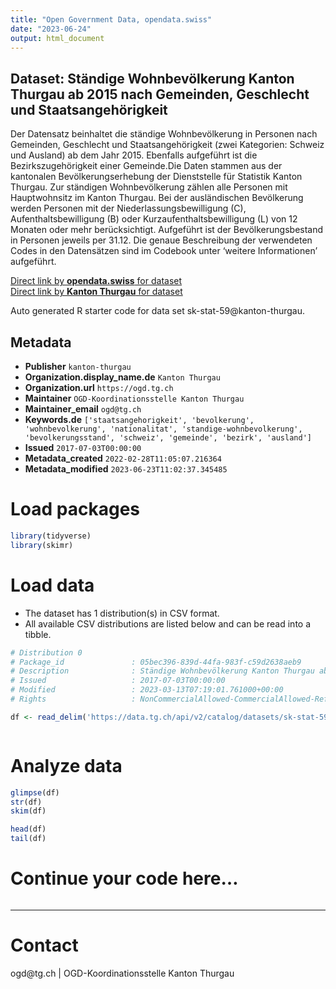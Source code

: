 ```yaml
---
title: "Open Government Data, opendata.swiss"
date: "2023-06-24"
output: html_document
---
```


## Dataset: Ständige Wohnbevölkerung Kanton Thurgau ab 2015 nach Gemeinden, Geschlecht und Staatsangehörigkeit

Der Datensatz beinhaltet die ständige Wohnbevölkerung in Personen nach Gemeinden, Geschlecht und Staatsangehörigkeit (zwei Kategorien: Schweiz und Ausland) ab dem Jahr 2015. Ebenfalls aufgeführt ist die Bezirkszugehörigkeit einer Gemeinde.Die Daten stammen aus der kantonalen Bevölkerungserhebung der Dienststelle für Statistik Kanton Thurgau. Zur ständigen Wohnbevölkerung zählen alle Personen mit Hauptwohnsitz im Kanton Thurgau. Bei der ausländischen Bevölkerung werden Personen mit der Niederlassungsbewilligung (C), Aufenthaltsbewilligung (B) oder Kurzaufenthaltsbewilligung (L) von 12 Monaten oder mehr berücksichtigt. Aufgeführt ist der Bevölkerungsbestand in Personen jeweils per 31.12. Die genaue Beschreibung der verwendeten Codes in den Datensätzen sind im Codebook unter 'weitere Informationen' aufgeführt. 

[Direct link by **opendata.swiss** for dataset](https://opendata.swiss/de/dataset/standige-wohnbevolkerung-kanton-thurgau-ab-2015-nach-gemeinden-geschlecht-und-staatsangehorigke)<br>
[Direct link by **Kanton Thurgau** for dataset](https://data.tg.ch/explore/dataset/sk-stat-59/)

Auto generated R starter code for data set sk-stat-59@kanton-thurgau.

## Metadata

- **Publisher** `kanton-thurgau`
- **Organization.display_name.de** `Kanton Thurgau`
- **Organization.url** `https://ogd.tg.ch`
- **Maintainer** `OGD-Koordinationsstelle Kanton Thurgau`
- **Maintainer_email** `ogd@tg.ch`
- **Keywords.de** `['staatsangehorigkeit', 'bevolkerung', 'wohnbevolkerung', 'nationalitat', 'standige-wohnbevolkerung', 'bevolkerungsstand', 'schweiz', 'gemeinde', 'bezirk', 'ausland']`
- **Issued** `2017-07-03T00:00:00`
- **Metadata_created** `2022-02-28T11:05:07.216364`
- **Metadata_modified** `2023-06-23T11:02:37.345485`


# Load packages

```r

library(tidyverse)
library(skimr)

```

# Load data

-   The dataset has 1 distribution(s) in CSV format.
-   All available CSV distributions are listed below and can be read into a tibble.

```r

# Distribution 0
# Package_id               : 05bec396-839d-44fa-983f-c59d2638aeb9
# Description              : Ständige Wohnbevölkerung Kanton Thurgau ab 2015 nach Gemeinden, Geschlecht und Staatsangehörigkeit (csv)
# Issued                   : 2017-07-03T00:00:00
# Modified                 : 2023-03-13T07:19:01.761000+00:00
# Rights                   : NonCommercialAllowed-CommercialAllowed-ReferenceRequired

df <- read_delim('https://data.tg.ch/api/v2/catalog/datasets/sk-stat-59/exports/csv')



```

# Analyze data

```r

glimpse(df)
str(df)
skim(df)

head(df)
tail(df)

```

# Continue your code here...

```r

```

------------------------------------------------------------------------

# Contact

ogd@tg.ch | OGD-Koordinationsstelle Kanton Thurgau
